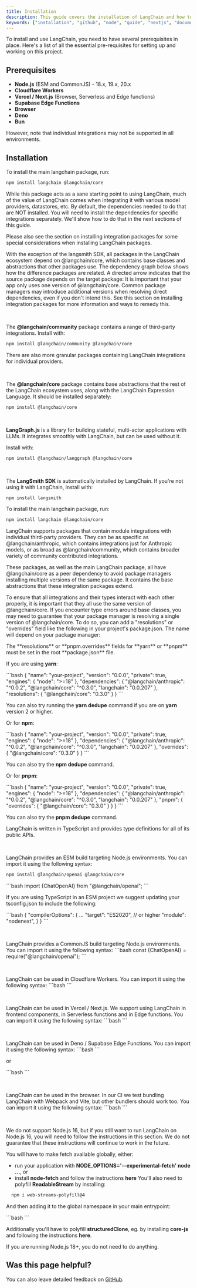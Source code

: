 ```yaml
---
title: Installation
description: This guide covers the installation of LangChain and how to use it in your project.
keywords: ["installation", "github", "node", "guide", "nextjs", "documents"]
---
```


To install and use LangChain, you need to have several prerequisites in place. Here's a list of all the essential pre-requisites
for setting up and working on this project.

## Prerequisites

<Step>
<StepItem title="LangChain is written in TypeScript and can be used in:">

- **Node.js** (ESM and CommonJS) - 18.x, 19.x, 20.x
- **Cloudflare Workers**
- **Vercel / Next.js** (Browser, Serverless and Edge functions)
- **Supabase Edge Functions**
- **Browser**
- **Deno**
- **Bun**

However, note that individual integrations may not be supported in all environments.

</StepItem>
</Step>

## Installation

<Step>
<StepItem title="The main LangChain packages">
To install the main langchain package, run:

```bash
npm install langchain @langchain/core
```

While this package acts as a sane starting point to using LangChain, much of the value of LangChain comes when integrating it with various model providers, datastores, etc. By default, the dependencies needed to do that are NOT installed. You will need to install the dependencies for specific integrations separately. We'll show how to do that in the next sections of this guide.

Please also see the section on installing integration packages for some special considerations when installing LangChain packages.

</StepItem>

<StepItem title="How to install ecosystem packages">
With the exception of the langsmith SDK, all packages in the LangChain ecosystem depend on @langchain/core, which contains base classes and abstractions that other packages use. The dependency graph below shows how the difference packages are related. A directed arrow indicates that the source package depends on the target package:

<Note title="Note" type="danger">
  It is important that your app only uses one version of @langchain/core. Common
  package managers may introduce additional versions when resolving direct
  dependencies, even if you don't intend this. See this section on installing
  integration packages for more information and ways to remedy this.
</Note>

&nbsp;

<StepItem title="@langchain/community">

The **@langchain/community** package contains a range of third-party integrations. Install with:

```bash
npm install @langchain/community @langchain/core
```

There are also more granular packages containing LangChain integrations for individual providers.

</StepItem>

&nbsp;

<StepItem title="@langchain/core">

The **@langchain/core** package contains base abstractions that the rest of the LangChain ecosystem uses, along with the LangChain Expression Language. It should be installed separately:

```bash
npm install @langchain/core
```

</StepItem>

&nbsp;

<StepItem title="LangGraph">

**LangGraph.js** is a library for building stateful, multi-actor applications with LLMs. It integrates smoothly with LangChain, but can be used without it.

Install with:

```bash
npm install @langchain/langgraph @langchain/core
```

</StepItem>

&nbsp;

<StepItem title="LangSmith SDK">

The **LangSmith SDK** is automatically installed by LangChain. If you're not using it with LangChain, install with:

```bash
npm install langsmith
```

</StepItem>
</StepItem>

<StepItem title="Installing integration packages">
To install the main langchain package, run:

```bash
npm install langchain @langchain/core
```

LangChain supports packages that contain module integrations with individual third-party providers. They can be as specific as @langchain/anthropic, which contains integrations just for Anthropic models, or as broad as @langchain/community, which contains broader variety of community contributed integrations.

These packages, as well as the main LangChain package, all have @langchain/core as a peer dependency to avoid package managers installing multiple versions of the same package. It contains the base abstractions that these integration packages extend.

To ensure that all integrations and their types interact with each other properly, it is important that they all use the same version of @langchain/core. If you encounter type errors around base classes, you may need to guarantee that your package manager is resolving a single version of @langchain/core. To do so, you can add a "resolutions" or "overrides" field like the following in your project's package.json. The name will depend on your package manager:

<Note title="TIP" type="success">
  The **resolutions** or **pnpm.overrides** fields for **yarn** or **pnpm** must
  be set in the root **package.json** file.
</Note>

If you are using **yarn**:

<Note title="yarn package.json" type="note">
```bash
{
  "name": "your-project",
  "version": "0.0.0",
  "private": true,
  "engines": {
    "node": ">=18"
  },
  "dependencies": {
    "@langchain/anthropic": "^0.0.2",
    "@langchain/core": "^0.3.0",
    "langchain": "0.0.207"
  },
  "resolutions": {
    "@langchain/core": "0.3.0"
  }
}
```
</Note>

You can also try running the **yarn dedupe** command if you are on **yarn** version 2 or higher.

Or for **npm**:

<Note title="npm package.json" type="note">
```bash
{
  "name": "your-project",
  "version": "0.0.0",
  "private": true,
  "engines": {
    "node": ">=18"
  },
  "dependencies": {
    "@langchain/anthropic": "^0.0.2",
    "@langchain/core": "^0.3.0",
    "langchain": "0.0.207"
  },
  "overrides": {
    "@langchain/core": "0.3.0"
  }
}
```
</Note>

You can also try the **npm dedupe** command.

Or for **pnpm**:

<Note title="pnpm package.json" type="note">
```bash
{
  "name": "your-project",
  "version": "0.0.0",
  "private": true,
  "engines": {
    "node": ">=18"
  },
  "dependencies": {
    "@langchain/anthropic": "^0.0.2",
    "@langchain/core": "^0.3.0",
    "langchain": "0.0.207"
  },
  "pnpm": {
    "overrides": {
      "@langchain/core": "0.3.0"
    }
  }
}
```
</Note>

You can also try the **pnpm dedupe** command.

</StepItem>

<StepItem title="Loading the library">
<StepItem title="TypeScript">

LangChain is written in TypeScript and provides type definitions for all of its public APIs.

</StepItem>

&nbsp;

<StepItem title="ESM">

LangChain provides an ESM build targeting Node.js environments. You can import it using the following syntax:

```bash
npm install @langchain/openai @langchain/core
```

<Note title="Import" type="note">
  ```bash import {ChatOpenAI} from "@langchain/openai"; ```
</Note>

If you are using TypeScript in an ESM project we suggest updating your tsconfig.json to include the following:

<Note title="tsconfig.json" type="note">
```bash
{
  "compilerOptions": {
    ...
    "target": "ES2020", // or higher
    "module": "nodenext",
  }
}
```
</Note>

</StepItem>

&nbsp;

<StepItem title="CommonJS">
LangChain provides a CommonJS build targeting Node.js environments. You can import it using the following syntax:

<Note title="Import" type="note">
  ```bash 
  const {ChatOpenAI} = require("@langchain/openai"); 
  ```
</Note>
</StepItem>

&nbsp;

<StepItem title="Cloudflare Workers">
LangChain can be used in Cloudflare Workers. You can import it using the following syntax:

<Note title="Import" type="note">
  ```bash 
  ```
</Note>
</StepItem>

&nbsp;

<StepItem title="Vercel / Next.js">
LangChain can be used in Vercel / Next.js. We support using LangChain in frontend components, in Serverless functions and in Edge functions. You can import it using the following syntax:

<Note title="Import" type="note">
  ```bash 
  ```
</Note>
</StepItem>

&nbsp;

<StepItem title="Deno / Supabase Edge Functions">
LangChain can be used in Deno / Supabase Edge Functions. You can import it using the following syntax:

<Note title="Import" type="note">
  ```bash 
  ```
</Note>

or

<Note title="Import" type="note">
  ```bash 
  ```
</Note>
</StepItem>

&nbsp;

<StepItem title="Browser">
LangChain can be used in the browser. In our CI we test bundling LangChain with Webpack and Vite, but other bundlers should work too. You can import it using the following syntax:

<Note title="Import" type="note">
  ```bash 
  ```
</Note>
</StepItem>

&nbsp;

<StepItem title="Unsupported: Node.js 16">
We do not support Node.js 16, but if you still want to run LangChain on Node.js 16, you will need to follow the instructions in this section. We do not guarantee that these instructions will continue to work in the future.

You will have to make fetch available globally, either:

  - run your application with **NODE_OPTIONS='--experimental-fetch' node ...**, or
  - install **node-fetch** and follow the instructions **here**
You'll also need to polyfill **ReadableStream** by installing:

```bash 
  npm i web-streams-polyfill@4
```

And then adding it to the global namespace in your main entrypoint:

<Note title="Import" type="note">
  ```bash 
  ```
</Note>

Additionally you'll have to polyfill **structuredClone**, eg. by installing **core-js** and following the instructions **here**.

If you are running Node.js 18+, you do not need to do anything.
</StepItem>

</StepItem>
</Step>

## Was this page helpful?

You can also leave detailed feedback on [GitHub](https://github.com/langchain-ai/langchainjs).
